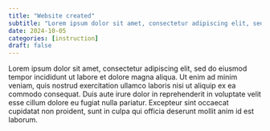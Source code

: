```yaml
---
title: "Website created"
subtitle: "Lorem ipsum dolor sit amet, consectetur adipiscing elit, sed do eiusmod tempor incididunt ut labore et dolore magna aliqua."
date: 2024-10-05
categories: [instruction]
draft: false
---
```


Lorem ipsum dolor sit amet, consectetur adipiscing elit, sed do eiusmod tempor incididunt ut labore et dolore magna aliqua. Ut enim ad minim veniam, quis nostrud exercitation ullamco laboris nisi ut aliquip ex ea commodo consequat. Duis aute irure dolor in reprehenderit in voluptate velit esse cillum dolore eu fugiat nulla pariatur. Excepteur sint occaecat cupidatat non proident, sunt in culpa qui officia deserunt mollit anim id est laborum.